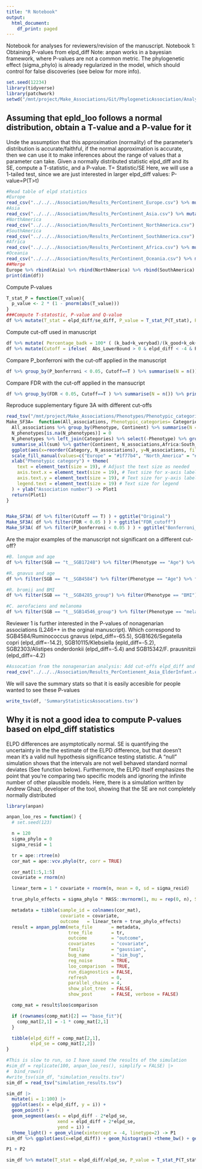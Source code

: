 ```yaml
---
title: "R Notebook"
output:
  html_document:
    df_print: paged
---
```


Notebook for analyses for reviewers/revision of the manuscript.
Notebook 1: Obtaining P-values from elpd_diff
Note: anpan works in a bayesian framework, where P-values are not a common metric. The phylogenetic effect (sigma_phylo) is already regularized in the model, which should control for false discoveries (see below for more info).  



```r
set.seed(12234)
library(tidyverse)
library(patchwork)
setwd("/mnt/project/Make_Associations/Git/PhylogeneticAssociation/Analyses_revision")
```

## Assuming that epld_loo follows a normal distribution, obtain a T-value and a P-value for it
Unde the assumption that this approximation (normality) of the parameter’s distribution is accurate/faithful, if the normal approximation is accurate, then we can use it to make inferences about the range of values that a parameter can take.
Given a normally distributed statistic elpd_diff and its SE, compute a T-statistic, and a P-value.
T= Statistic/SE
Here, we will use a 1-tailed test, since we are just interested in larger elpd_diff values: P-value=P(T>t)


```r

#Read table of elpd statistics
#Europe
read_csv("../../../Association/Results_PerContinent_Europe.csv") %>% mutate(Continent="Europe") -> Europe
#Asia
read_csv("../../../Association/Results_PerContinent_Asia.csv") %>% mutate(Continent="Asia") -> Asia
#NorthAmerica
read_csv("../../../Association/Results_PerContinent_NorthAmerica.csv") %>% mutate(Continent="North_America") -> NorthAmerica
#SouthAmerica
read_csv("../../../Association/Results_PerContinent_SouthAmerica.csv") %>% mutate(Continent="South_America") -> SouthAmerica
#Africa
read_csv("../../../Association/Results_PerContinent_Africa.csv") %>% mutate(Continent="Africa") -> Africa
#Oceania
read_csv("../../../Association/Results_PerContinent_Oceania.csv") %>% mutate(Continent="Oceania") -> Oceania
##Merge
Europe %>% rbind(Asia) %>% rbind(NorthAmerica) %>% rbind(SouthAmerica) %>% rbind(Africa) %>% rbind(Oceania) -> df
print(dim(df))
```
Compute P-values
```r
T_stat_P = function(T_value){
  p_value <- 2 * (1 - pnorm(abs(T_value)))
}
###Compute T-statostic, P-value and Q-value
df %>% mutate(T_stat = elpd_diff/se_diff, P_value = T_stat_P(T_stat), P_bonferroni = P_value*dim(df)[1], FDR=p.adjust(P_value, "fdr")  ) -> df

```
Compute cut-off used in manuscript
```r
df %>% mutate( Percentage_badk = 100* ( (k_bad+k_verybad)/(k_good+k_ok+k_bad+k_verybad))  ) -> df
df %>% mutate(Cutoff = ifelse(  Abs_LowerBound > 0 & elpd_diff < -4 & Percentage_badk < 1, T, F) ) -> df
```
Compare P_bonferroni with the cut-off applied in the manuscript
```r
df %>% group_by(P_bonferroni < 0.05, Cutoff==T ) %>% summarise(N = n()) %>% print()
```
Compare FDR with the cut-off applied in the mansucript
```r
df %>% group_by(FDR < 0.05, Cutoff==T ) %>% summarise(N = n()) %>% print()
```
Reproduce supplementary figure 3A with different cut-offs
```r
read_tsv("/mnt/project/Make_Associations/Phenotypes/Phenotypic_categories.tsv") %>% rename(Phenotype = Phenos) -> Categories
Make_SF3A=  function(All_associations, Phenotypic_categories= Categories){
  All_associations %>% group_by(Phenotype, Continent) %>% summarise(N = n()) %>% spread(Continent, N) %>% ungroup() -> N_phenotypes
  N_phenotypes[is.na(N_phenotypes)] = 0
  N_phenotypes %>% left_join(Categories) %>% select(-Phenotype) %>% group_by(Category) %>%
  summarise_all(sum) %>% gather(Continent, N_associations,Africa:South_America) %>% mutate(Category = ifelse(Category == "Lifestyle_and_exposome", "Lifestyle &\nexposome", ifelse(Category == "Medication_and_Supplements", "Medication &\n supplements",  Category) ) ) %>% drop_na() %>%
  ggplot(aes(x=reorder(Category, N_associations), y=N_associations, fill=Continent )) + geom_bar(stat="identity") + theme_bw() +
  scale_fill_manual(values=c("Europe" = "#1f77b4", "North_America" = "#ff7f0e", "South_America" = "#2ca02c", "Asia" = "#d62728", "Oceania" = "#9467bd", "Africa" = "#FFCE30")) + coord_flip() +
  xlab("Phenotypic category") + theme(
    text = element_text(size = 19), # Adjust the text size as needed
    axis.text.x = element_text(size = 19), # Text size for x-axis labels
    axis.text.y = element_text(size = 19), # Text size for y-axis labels
    legend.text = element_text(size = 19) # Text size for legend
  ) + ylab("Association number") -> Plot1
  return(Plot1)
}


Make_SF3A( df %>% filter(Cutoff == T) ) + ggtitle("Original")
Make_SF3A( df %>% filter(FDR < 0.05 ) ) + ggtitle("FDR_cutoff")
Make_SF3A( df %>% filter(P_bonferroni < 0.05 ) ) + ggtitle("Bonferroni_cutoff")


```





Are the major examples of the manuscript not significant on a different cut-off?

```r
#B. longum and age
df %>% filter(SGB == "t__SGB17248") %>% filter(Phenotype == "Age") %>% filter(Continent %in% c("Europe", "Africa") ) %>% select(Continent, elpd_diff, P_bonferroni, FDR ,Cutoff )
```
```r
#R. gnavus and age
df %>% filter(SGB == "t__SGB4584") %>% filter(Phenotype == "Age") %>% filter(Continent %in% c("Europe", "Asia") ) %>% select(Continent, elpd_diff, P_bonferroni, FDR ,Cutoff )
```
```r
#R. bromii and BMI
df %>% filter(SGB == "t__SGB4285_group") %>% filter(Phenotype == "BMI") %>% filter(Continent %in% c("Europe", "Asia", "NorthAmerica") ) %>% select(Continent, elpd_diff, P_bonferroni, FDR ,Cutoff )
```
```r
#C. aerofaciens and melanoma
df %>% filter(SGB == "t__SGB14546_group") %>% filter(Phenotype == "melanoma") %>% filter(Continent %in% c("Europe", "NorthAmerica") ) %>% select(Continent, elpd_diff, P_bonferroni, FDR ,Cutoff )
```

Reviewer 1 is further interested in the P-values of nonagenarian associations (L246++ in the orginal manuscript). Which correspond to SGB4584/Ruminococcus gnavus (elpd_diff=-65.5), SGB1626/Segatella copri (elpd_diff=-14.2), SGB10115/Klebsiella (epld_diff=-5.2), SGB2303/Alistipes onderdonkii (elpd_diff=-5.4) and SGB15342/F. prausnitzii (elpd_diff=-4.2)
```r
#Assocation from the nonagenarian analysis: Add cut-offs elpd_diff and Q-values
read_csv("../../../Association/Results_PerContienent_Asia_ElderInfant.csv") %>% mutate( Percentage_badk = 100* ( (k_bad+k_verybad)/(k_good+k_ok+k_bad+k_verybad))  ) %>%  mutate(Cutoff = ifelse(  Abs_LowerBound > 0 & elpd_diff < -4 & Percentage_badk < 1, T, F) ) %>% mutate(T_stat = elpd_diff/se_diff, P_value = T_stat_P(T_stat), P_bonferroni = P_value*dim(.)[1], FDR=p.adjust(P_value, "fdr")  ) %>% select(SGB, Phenotype, elpd_diff, Cutoff, FDR, P_bonferroni ) %>% arrange(elpd_diff)


```
We will save the summary stats so that it is easily accesible for people wanted to see these P-values
```r
write_tsv(df, 'SummaryStatisticsAssocations.tsv')

```



## Why it is not a good idea to compute P-values based on elpd_diff statistics

ELPD differences are asymptotically normal.  SE is quantifying the uncertainty in the the estimate of the ELPD difference, but that doesn't mean it's a valid null hypothesis significance testing statistic. A "null" simulation shows that the intervals are not well behaved standard normal deviates (See function below). Furthermore, the ELPD itself emphasizes the point that you're comparing two specific models and ignoring the infinite number of other plausible models.
Here, there is a simulation written by Andrew Ghazi, developer of the tool, showing that the SE are not completely normally distributed

```r
library(anpan)

anpan_loo_res = function() {
  # set.seed(123)

  n = 120
  sigma_phylo = 0
  sigma_resid = 1

  tr = ape::rtree(n)
  cor_mat = ape::vcv.phylo(tr, corr = TRUE)

  cor_mat[1:5,1:5]
  covariate = rnorm(n)

  linear_term = 1 * covariate + rnorm(n, mean = 0, sd = sigma_resid)

  true_phylo_effects = sigma_phylo * MASS::mvrnorm(1, mu = rep(0, n), Sigma = cor_mat)

  metadata = tibble(sample_id = colnames(cor_mat),
                    covariate = covariate,
                    outcome   = linear_term + true_phylo_effects)
  result = anpan_pglmm(meta_file       = metadata,
                       tree_file       = tr,
                       outcome         = "outcome",
                       covariates      = "covariate",
                       family          = "gaussian",
                       bug_name        = "sim_bug",
                       reg_noise       = TRUE,
                       loo_comparison  = TRUE,
                       run_diagnostics = FALSE,
                       refresh         = 0,
                       parallel_chains = 4,
                       show_plot_tree  = FALSE,
                       show_post       = FALSE, verbose = FALSE)

  comp_mat = result$loo$comparison

  if (rownames(comp_mat)[2] == "base_fit"){
    comp_mat[2,1] = -1 * comp_mat[2,1]
  }

  tibble(elpd_diff = comp_mat[2,1],
         elpd_se = comp_mat[2,2])
}

#This is slow to run, so I have saved the results of the simulation
#sim_df = replicate(100, anpan_loo_res(), simplify = FALSE) |>
#  bind_rows()
#write_tsv(sim_df, "simulation_results.tsv")
sim_df = read_tsv("simulation_results.tsv")

```

```r
sim_df |>
  mutate(i = 1:100) |>
  ggplot(aes(x = elpd_diff, y = i)) +
  geom_point() +
  geom_segment(aes(x = elpd_diff - 2*elpd_se,
                   xend = elpd_diff + 2*elpd_se,
                   yend = i)) +
  theme_light() + geom_vline(xintercept = -4, linetype=2) -> P1
sim_df %>% ggplot(aes(x=elpd_diff)) + geom_histogram() +theme_bw() + geom_vline(xintercept = -4, linetype=2) -> P2

P1 + P2

```

```r
sim_df %>% mutate(T_stat = elpd_diff/elpd_se, P_value = T_stat_P(T_stat), P_bonferroni = P_value*dim(sim_df)[1], FDR=p.adjust(P_value, "fdr")  ) %>% arrange(elpd_diff)


```